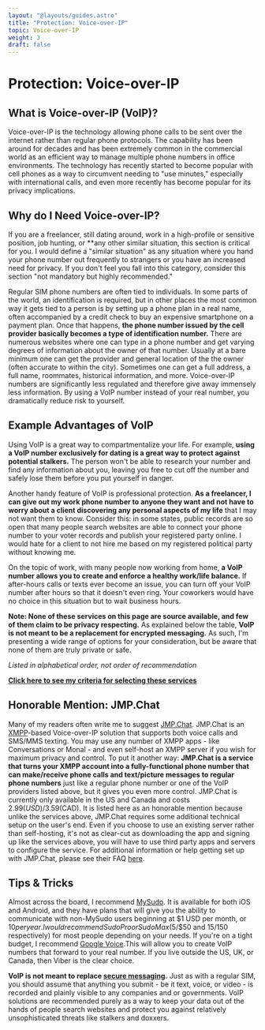 ```yaml
---
layout: "@layouts/guides.astro"
title: "Protection: Voice-over-IP"
topic: Voice-over-IP
weight: 3
draft: false
---
```



# Protection: Voice-over-IP

## What is Voice-over-IP (VoIP)?

Voice-over-IP is the technology allowing phone calls to be sent over the internet rather than regular phone protocols. The capability has been around for decades and has been extremely common in the commercial world as an efficient way to manage multiple phone numbers in office environments. The technology has recently started to become popular with cell phones as a way to circumvent needing to "use minutes," especially with international calls, and even more recently has become popular for its privacy implications.

## Why do I Need Voice-over-IP?

If you are a freelancer, still dating around, work in a high-profile or sensitive position, job hunting, or \*\*any other similar situation, this section is critical for you. I would define a "similar situation" as any situation where you hand your phone number out frequently to strangers or you have an increased need for privacy. If you don't feel you fall into this category, consider this section "not mandatory but highly recommended."

Regular SIM phone numbers are often tied to individuals. In some parts of the world, an identification is required, but in other places the most common way it gets tied to a person is by setting up a phone plan in a real name, often accompanied by a credit check to buy an expensive smartphone on a payment plan. Once that happens, **the phone number issued by the cell provider basically becomes a type of identification number.** There are numerous websites where one can type in a phone number and get varying degrees of information about the owner of that number. Usually at a bare minimum one can get the provider and general location of the the owner (often accurate to within the city). Sometimes one can get a full address, a full name, roommates, historical information, and more. Voice-over-IP numbers are significantly less regulated and therefore give away immensely less information. By using a VoIP number instead of your real number, you dramatically reduce risk to yourself.

## Example Advantages of VoIP

Using VoIP is a great way to compartmentalize your life. For example, **using a VoIP number exclusively for dating is a great way to protect against potential stalkers.** The person won't be able to research your number and find any information about you, leaving you free to cut off the number and safely lose them before you put yourself in danger.

Another handy feature of VoIP is professional protection. **As a freelancer, I can give out my work phone number to anyone they want and not have to worry about a client discovering any personal aspects of my life** that I may not want them to know. Consider this: in some states, public records are so open that many people search websites are able to connect your phone number to your voter records and publish your registered party online. I would hate for a client to not hire me based on my registered political party without knowing me.

On the topic of work, with many people now working from home, **a VoIP number allows you to create and enforce a healthy work/life balance.** If after-hours calls or texts ever become an issue, you can turn off your VoIP number after hours so that it doesn't even ring. Your coworkers would have no choice in this situation but to wait business hours.

**Note: None of these services on this page are source available, and few of them claim to be privacy respecting.** As explained below the table, **VoIP is not meant to be a replacement for encrypted messaging.** As such, I'm presenting a wide range of options for your consideration, but be aware that none of them are truly private or safe.

_Listed in alphabetical order, not order of recommendation_

<ProsAndCons data={data} headingLevel={4} />

**[Click here to see my criteria for selecting these services](https://gitlab.com/thenewoil/website/-/wikis/VOIP-Criteria)**

## Honorable Mention: JMP.Chat

Many of my readers often write me to suggest [JMP.Chat](https://jmp.chat/). JMP.Chat is an [XMPP](/guides/less-important/messaging)-based Voice-over-IP solution that supports both voice calls and SMS/MMS texting. You may use any number of XMPP apps - like Conversations or Monal - and even self-host an XMPP server if you wish for maximum privacy and control. To put it another way: **JMP.Chat is a service that turns your XMPP account into a fully-functional phone number that can make/receive phone calls and text/picture messages to regular phone numbers** just like a regular phone number or one of the VoIP providers listed above, but it gives you even more control. JMP.Chat is currently only available in the US and Canada and costs $2.99(USD)/$3.59(CAD). It is listed here as an honorable mention because unlike the services above, JMP.Chat requires some additional technical setup on the user's end. Even if you choose to use an existing server rather than self-hosting, it's not as clear-cut as downloading the app and signing up like the services above, you will have to use third party apps and servers to configure the service. For additional information or help getting set up with JMP.Chat, please see their FAQ [here](https://jmp.chat/faq/).

## Tips & Tricks

Almost across the board, I recommend [MySudo](https://mysudo.com/). It is available for both iOS and Android, and they have plans that will give you the ability to communicate with non-MySudo users beginning at $1 USD per month, or $10 per year. I would recommend SudoPro or SudoMax ($5/$50 and $15/$150 respectively) for most people depending on your needs. If you're on a tight budget, I recommend [Google Voice](https://www.google.com/voice).This will allow you to create VoIP numbers that forward to your real number. If you live outside the US, UK, or Canada, then Viber is the clear choice.

**VoIP is not meant to replace [secure messaging](/guides/less-important/messaging).** Just as with a regular SIM, you should assume that anything you submit - be it text, voice, or video - is recorded and plainly visible to any companies and or governments. VoIP solutions are recommended purely as a way to keep your data out of the hands of people search websites and protect you against relatively unsophisticated threats like stalkers and doxxers.
